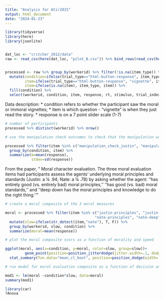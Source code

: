 ```yaml
---
title: "Analysis for Atir2015"
output: html_document
date: "2024-01-23"
---
```


```r
library(tidyverse)
library(here)
library(jsonlite)


dat_loc <- "critcher_2012/data"
raw <- read_csv(here(dat_loc, "pilot_B.csv")) %>% bind_rows(read_csv(here(dat_loc, "pilot_A.csv")))


processed <- raw %>% group_by(workerid) %>% filter(!is.na(item_type)) %>%  
  mutate(condition=ifelse(trial_type=="html-button-response", item_type, NA),
         item=ifelse(trial_type=="html-button-response", "vignette", item),
         item=ifelse(is.na(item), item_type, item)) %>% 
  fill(condition) %>% 
  select(workerid, condition, item, response, rt, stimulus, trial_index) |> write_csv(here(dat_loc, "pilot_data.csv"))
```

Data description:
* condition refers to whether the participant saw the moral or immoral vignettes;
* item is which question - "vignette" is when they just read the story. 
* response is on a 7 point slider scale (1-7)

```r
# number of participants
processed %>% distinct(workerid) %>% nrow()
```


```r
# use the manipulation check outcomes to check that the manipulation worked

processed %>% filter(item %in% c("manipulation_check_justin", "manipulation_check_nate")) %>% 
  group_by(condition, item) %>% 
  summarize(m=mean(response),
            stdev=sd(response))

```

From the paper, " Moral character evaluation. The three moral evaluation items
had participants assess the agents’ underlying moral principles
and standards (Justin: a ¼ .94; Nate: a ¼ .78) by asking
whether the agent: ‘‘has entirely good (vs. entirely bad) moral
principles,’’ ‘‘has good (vs. bad) moral standards,’’ and ‘‘deep
down has the moral principles and knowledge to do the right
thing.’’" 
```r
# create a moral composite of the 3 moral measures 

moral <- processed %>% filter(item %in% c("justin-principles", "justin-deep", "justin-standards",
                                         "nate-principles", "nate-deep", "nate-standards")) %>% 
  mutate(slow=ifelse(str_detect(item,"nate"), T, F)) %>% 
  group_by(workerid, slow, condition) %>% 
  summarize(moral=mean(response))

```

```r
# plot the moral composite scors as a function of morality and speed

ggplot(moral, aes(x=condition, y=moral, color=slow, group=slow))+
         geom_point(position=position_jitterdodge(jitter.width=.1, dodge.width=.5))+
  stat_summary(fun.data="mean_cl_boot", position=position_dodge(width=.5))
```


```r
# run model for moral evaluation composite as a function of decision and speed

mod1 <- lm(moral ~condition*slow, data=moral)
summary(mod1)
```

```r

library(car)
?Anova
```